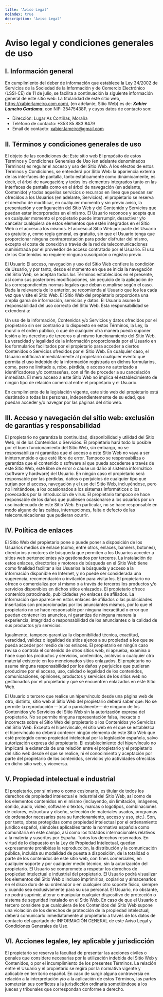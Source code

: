 ```yaml
---
title: 'Aviso Legal'
noindex: true
description: 'Aviso Legal'
---
```


# Aviso legal y condiciones generales de uso

## I. Información general

En cumplimiento del deber de información que establece la Ley 34/2002 de Servicios de la Sociedad de la Información y de Comercio Electrónico (LSSI-CE) de 11 de julio, se facilita a continuación la siguiente información general de este sitio web:
La titularidad de este sitio web, https://xabierlameiro.com.com/, (en adelante, Sitio Web) es de: **_Xabier Lameiro Cardama_**, con NIF: 35475438P, y cuyos datos de contacto son:

-   Dirección: Lugar As Cortiñas, Moraña
-   Teléfono de contacto: +353 85 883 8479
-   Email de contacto: xabier.lameiro@gmail.com

## II. Términos y condiciones generales de uso

El objeto de las condiciones de: Este sitio web
El propósito de estos Términos y Condiciones Generales de Uso (en adelante denominados Términos) es regular el acceso y uso del Sitio Web. A los efectos de estos Términos y Condiciones, se entenderá por Sitio Web: la apariencia externa de las interfaces de pantalla, tanto estáticamente como dinámicamente, es decir, el árbol de navegación; y todos los elementos integrados tanto en las interfaces de pantalla como en el árbol de navegación (en adelante, Contenido) y todos aquellos servicios o recursos en línea que puedan ser ofrecidos a los Usuarios (en adelante, Servicios).
el propietario se reserva el derecho de modificar, en cualquier momento y sin previo aviso, la presentación y configuración del Sitio Web y del Contenido y Servicios que puedan estar incorporados en el mismo. El Usuario reconoce y acepta que en cualquier momento el propietario puede interrumpir, desactivar y/o cancelar cualquiera de estos elementos que estén integrados en el Sitio Web o el acceso a los mismos.
El acceso al Sitio Web por parte del Usuario es gratuito y, como regla general, es gratuito, sin que el Usuario tenga que proporcionar ninguna contraprestación para poder disfrutar del mismo, excepto el coste de conexión a través de la red de telecomunicaciones suministrada por el proveedor de acceso contratado por el Usuario.
El uso de los Contenidos no requiere ninguna suscripción o registro previo.

El Usuario
El acceso, navegación y uso del Sitio Web confiere la condición de Usuario, y por tanto, desde el momento en que se inicia la navegación del Sitio Web, se aceptan todos los Términos establecidos en el presente, así como sus posteriores modificaciones, sin perjuicio de la aplicación de las correspondientes normas legales que deban cumplirse según el caso. Dada la relevancia de lo anterior, se recomienda al Usuario que los lea cada vez que visite el Sitio Web.
El Sitio Web del propietario proporciona una amplia gama de información, servicios y datos. El Usuario asume la responsabilidad del uso correcto del Sitio Web. Esta responsabilidad se extenderá a:

Un uso de la información, Contenidos y/o Servicios y datos ofrecidos por el propietario sin ser contrario a lo dispuesto en estos Términos, la Ley, la moral o el orden público, o que de cualquier otra manera pueda suponer lesión a los derechos de terceros o al mismo funcionamiento del Sitio Web.
La veracidad y legalidad de la información proporcionada por el Usuario en los formularios facilitados por el propietario para acceder a ciertos Contenidos o Servicios ofrecidos por el Sitio Web. En cualquier caso, el Usuario notificará inmediatamente al propietario cualquier evento que permita el uso indebido de la información registrada en dichos formularios, como, pero no limitado a, robo, pérdida, o acceso no autorizado a identificadores y/o contraseñas, con el fin de proceder a su cancelación inmediata.
El mero acceso a este Sitio Web no implica el establecimiento de ningún tipo de relación comercial entre el propietario y el Usuario.

En cumplimiento de la legislación vigente, este sitio web del propietario está destinado a todas las personas, independientemente de su edad, que puedan acceder y/o navegar por las páginas del sitio web.

## III. Acceso y navegación del sitio web: exclusión de garantías y responsabilidad

El propietario no garantiza la continuidad, disponibilidad y utilidad del Sitio Web, ni de los Contenidos o Servicios. El propietario hará todo lo posible por el buen funcionamiento del Sitio Web, sin embargo, no se responsabiliza ni garantiza que el acceso a este Sitio Web no vaya a ser ininterrumpido o que esté libre de error.
Tampoco se responsabiliza o garantiza que el contenido o software al que pueda accederse a través de este Sitio Web, esté libre de error o cause un daño al sistema informático (software y hardware) del Usuario. En ningún caso el propietario será responsable por las pérdidas, daños o perjuicios de cualquier tipo que surjan por el acceso, navegación y el uso del Sitio Web, incluyéndose, pero no limitándose, a los ocasionados a los sistemas informáticos o los provocados por la introducción de virus.
El propietario tampoco se hace responsable de los daños que pudiesen ocasionarse a los usuarios por un uso inadecuado de este Sitio Web. En particular, no se hace responsable en modo alguno de las caídas, interrupciones, falta o defecto de las telecomunicaciones que pudieran ocurrir.

## IV. Política de enlaces

El Sitio Web del propietario pone o puede poner a disposición de los Usuarios medios de enlace (como, entre otros, enlaces, banners, botones), directorios y motores de búsqueda que permiten a los Usuarios acceder a sitios web pertenecientes y/o gestionados por terceros.
La instalación de estos enlaces, directorios y motores de búsqueda en el Sitio Web tiene como finalidad facilitar a los Usuarios la búsqueda y acceso a la información disponible en Internet, y no puede ser considerada una sugerencia, recomendación o invitación para visitarlos.
El propietario no ofrece o comercializa por sí mismo o a través de terceros los productos y/o servicios disponibles en dichos sitios enlazados.
El propietario ofrece contenido patrocinado, publicidades y/o enlaces de afiliados. La información que aparece en estos enlaces de afiliados o las publicidades insertadas son proporcionadas por los anunciantes mismos, por lo que el propietario no se hace responsable por ninguna inexactitud o error que puedan contener los anuncios, ni garantiza de ninguna manera la experiencia, integridad o responsabilidad de los anunciantes o la calidad de sus productos y/o servicios.

Igualmente, tampoco garantiza la disponibilidad técnica, exactitud, veracidad, validez o legalidad de sitios ajenos a su propiedad a los que se pueda acceder por medio de los enlaces.
El propietario en ningún caso revisa o controla el contenido de otros sitios web, ni aprueba, examina o hace suyo los productos y servicios, contenidos, archivos o cualquier otro material existente en los mencionados sitios enlazados.
El propietario no asume ninguna responsabilidad por los daños y perjuicios que pudieran producirse por el acceso, uso, calidad o legalidad de los contenidos, comunicaciones, opiniones, productos y servicios de los sitios web no gestionados por el propietario y que se encuentren enlazados en este Sitio Web.

El Usuario o tercero que realice un hipervínculo desde una página web de otro, distinto, sitio web al Sitio Web del propietario deberá saber que:
No se permite la reproducción —total o parcialmente— de ninguno de los Contenidos y/o Servicios del Sitio Web sin la autorización expresa del propietario.
No se permite ninguna representación falsa, inexacta o incorrecta sobre el Sitio Web del propietario o los Contenidos y/o Servicios del Sitio Web.
Excepto el hipervínculo, el sitio web en el que se establezca el hipervínculo no deberá contener ningún elemento de este Sitio Web que esté protegido como propiedad intelectual por la legislación española, salvo autorización expresa del propietario.
El establecimiento del hipervínculo no implicará la existencia de una relación entre el propietario y el propietario del sitio web desde el que se realice, ni el conocimiento y aceptación por parte del propietario de los contenidos, servicios y/o actividades ofrecidas en dicho sitio web, y viceversa.

## V. Propiedad intelectual e industrial

El propietario, por sí mismo o como cesionario, es titular de todos los derechos de propiedad intelectual e industrial del Sitio Web, así como de los elementos contenidos en el mismo (incluyendo, sin limitación, imágenes, sonido, audio, vídeo, software o textos, marcas o logotipos, combinaciones de colores, estructura y diseño, selección de materiales usados, programas de ordenador necesarios para su funcionamiento, acceso y uso, etc.). Son, por tanto, obras protegidas como propiedad intelectual por el ordenamiento jurídico español, siéndoles aplicables tanto la normativa española como comunitaria en este campo, así como los tratados internacionales relativos a la materia y suscritos por España.
Todos los derechos reservados. En virtud de lo dispuesto en la Ley de Propiedad Intelectual, quedan expresamente prohibidas la reproducción, la distribución y la comunicación pública, incluida su modalidad de puesta a disposición, de la totalidad o parte de los contenidos de este sitio web, con fines comerciales, en cualquier soporte y por cualquier medio técnico, sin la autorización del propietario.
El Usuario se compromete a respetar los derechos de propiedad intelectual e industrial del propietario. El Usuario podrá visualizar los elementos del Sitio Web o incluso imprimirlos, copiarlos y almacenarlos en el disco duro de su ordenador o en cualquier otro soporte físico, siempre y cuando sea exclusivamente para su uso personal. El Usuario, no obstante, no podrá suprimir, alterar o manipular cualquier dispositivo de protección o sistema de seguridad instalado en el Sitio Web.
En caso de que el Usuario o tercero considere que cualquiera de los Contenidos del Sitio Web supone una violación de los derechos de protección de la propiedad intelectual, deberá comunicarlo inmediatamente al propietario a través de los datos de contacto del apartado de INFORMACIÓN GENERAL de este Aviso Legal y Condiciones Generales de Uso.

## VI. Acciones legales, ley aplicable y jurisdicción

El propietario se reserva la facultad de presentar las acciones civiles o penales que considere necesarias por la utilización indebida del Sitio Web y Contenidos, o por el incumplimiento de los presentes Términos.
La relación entre el Usuario y el propietario se regirá por la normativa vigente y aplicable en territorio español. En caso de surgir alguna controversia en relación a la interpretación y/o a la aplicación de estos Términos, las partes someterán sus conflictos a la jurisdicción ordinaria sometiéndose a los jueces y tribunales que correspondan conforme a derecho.
